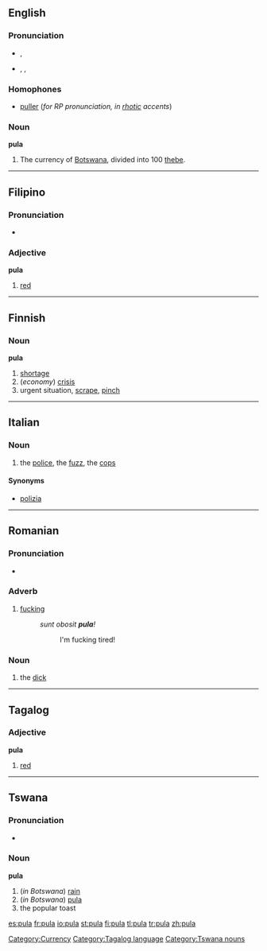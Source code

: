 {{see|Pula}}
==English==

===Pronunciation===
*{{italbrac|[[RP]]}} {{IPA|/pʊlə/}}, {{SAMPA|/pUl@/}}
*{{italbrac|US}} {{AHD|po͞olʹä}}, {{IPA|/puːlɑː/}}, {{SAMPA|/pu:lA:/}}

===Homophones===
*[[puller]] (''for RP pronunciation, in [[rhotic]] accents'')

===Noun===
'''pula'''

# The currency of [[Botswana]], divided into 100 [[thebe]].

[[Category:Currency]]

----

==Filipino==

===Pronunciation===
*{{IPA|/puˈlɑː/}}

===Adjective===
'''pula'''

# [[red]]

----

==Finnish==

===Noun===
'''pula'''

# [[shortage]]
# (''economy'') [[crisis]]
# urgent situation, [[scrape]], [[pinch]]

----

==Italian==

===Noun===
{{it-noun|pul|f|a|e}}

# {{slang|lang=it}} the [[police]], the [[fuzz]], the [[cops]]

====Synonyms====
*[[polizia]]

----

==Romanian==

===Pronunciation===
*{{IPA|[ ˈpu.la ]|lang=ro}}

===Adverb===
{{ro-adv}}

# {{slang|intensifies adjectives|lang=ro}} [[fucking]]
#:''sunt obosit '''pula'''!''
#::I'm fucking tired!

===Noun===
{{ro-noun-def|f|na|pulă}}

# {{vulgarslang|lang=ro}} the [[dick]]

----

==Tagalog==

===Adjective===
'''pula'''

# [[red]]

[[Category:Tagalog language]]

----

==Tswana==

===Pronunciation===
*{{IPA|/ˈpuːlə/}}

===Noun===
'''pula'''

# (''in Botswana'') [[rain]]
# (''in Botswana'') [[pula#English|pula]]
# the popular toast

[[Category:Tswana nouns]]

[[es:pula]]
[[fr:pula]]
[[io:pula]]
[[st:pula]]
[[fi:pula]]
[[tl:pula]]
[[tr:pula]]
[[zh:pula]]